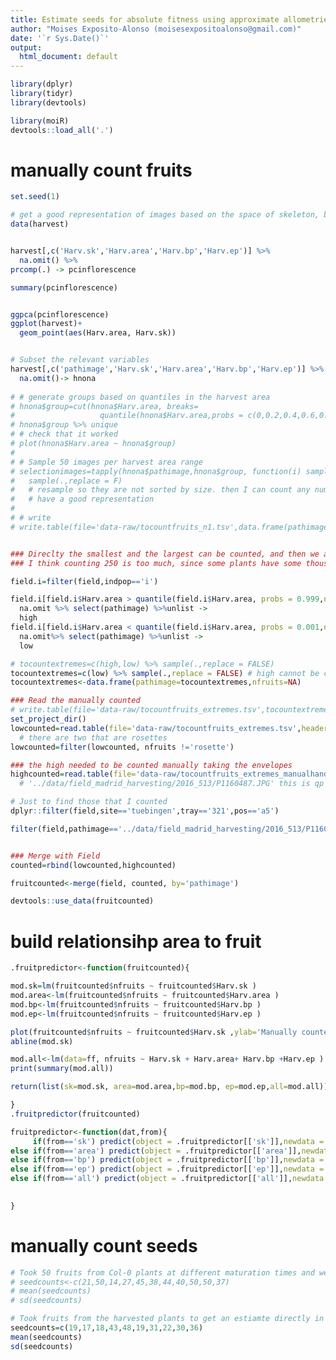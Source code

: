 ```yaml
---
title: Estimate seeds for absolute fitness using approximate allometries
author: "Moises Exposito-Alonso (moisesexpositoalonso@gmail.com)"
date: '`r Sys.Date()`'
output:
  html_document: default
---
```



```r
library(dplyr)
library(tidyr)
library(devtools)

library(moiR)
devtools::load_all('.')

```

# manually count fruits
```r

set.seed(1)

# get a good representation of images based on the space of skeleton, branching points, etc
data(harvest)


harvest[,c('Harv.sk','Harv.area','Harv.bp','Harv.ep')] %>% 
  na.omit() %>%
prcomp(.) -> pcinflorescence

summary(pcinflorescence) 


ggpca(pcinflorescence)
ggplot(harvest)+
  geom_point(aes(Harv.area, Harv.sk))


# Subset the relevant variables
harvest[,c('pathimage','Harv.sk','Harv.area','Harv.bp','Harv.ep')] %>% 
  na.omit()-> hnona
  
# # generate groups based on quantiles in the harvest area
# hnona$group=cut(hnona$Harv.area, breaks=
#                   quantile(hnona$Harv.area,probs = c(0,0.2,0.4,0.6,0.8,1)),labels = FALSE)
# hnona$group %>% unique
# # check that it worked
# plot(hnona$Harv.area ~ hnona$group)
# 
# # Sample 50 images per harvest area range
# selectionimages=tapply(hnona$pathimage,hnona$group, function(i) sample(i,size=50) ) %>% unlist() %>%
#   sample(.,replace = F)
#   # resample so they are not sorted by size. then I can count any number and will
#   # have a good representation
# 
# # write
# write.table(file='data-raw/tocountfruits_n1.tsv',data.frame(pathimage=selectionimages,fruitcount=NA),quote=F, row.names=F)


### Direclty the smallest and the largest can be counted, and then we assume a linear relationship 
### I think counting 250 is too much, since some plants have some thousands of fruits.

field.i=filter(field,indpop=='i')

field.i[field.i$Harv.area > quantile(field.i$Harv.area, probs = 0.999,na.rm=T),] %>% 
  na.omit %>% select(pathimage) %>%unlist ->
  high
field.i[field.i$Harv.area < quantile(field.i$Harv.area, probs = 0.001,na.rm=T),] %>% 
  na.omit%>% select(pathimage) %>%unlist ->
  low

# tocountextremes=c(high,low) %>% sample(.,replace = FALSE)
tocountextremes=c(low) %>% sample(.,replace = FALSE) # high cannot be counted direclty in the image
tocountextremes<-data.frame(pathimage=tocountextremes,nfruits=NA)

### Read the manually counted
# write.table(file='data-raw/tocountfruits_extremes.tsv',tocountextremes,quote=F, row.names=F)
set_project_dir()
lowcounted=read.table(file='data-raw/tocountfruits_extremes.tsv',header = TRUE,stringsAsFactors = FALSE)
  # there are two that are rosettes
lowcounted=filter(lowcounted, nfruits !='rosette')

### the high needed to be counted manually taking the envelopes
highcounted=read.table(file='data-raw/tocountfruits_extremes_manualhandling.tsv',header=TRUE,stringsAsFactors = FALSE)
  # '../data/field_madrid_harvesting/2016_513/P1160487.JPG' this is qp 311, correct it!

# Just to find those that I counted
dplyr::filter(field,site=='tuebingen',tray=='321',pos=='a5')

filter(field,pathimage=='../data/field_madrid_harvesting/2016_513/P1160487.JPG')


### Merge with Field
counted=rbind(lowcounted,highcounted)

fruitcounted<-merge(field, counted, by='pathimage') 

devtools::use_data(fruitcounted)

```



# build relationsihp area to fruit
```r


.fruitpredictor<-function(fruitcounted){

mod.sk=lm(fruitcounted$nfruits ~ fruitcounted$Harv.sk ) 
mod.area<-lm(fruitcounted$nfruits ~ fruitcounted$Harv.area ) 
mod.bp<-lm(fruitcounted$nfruits ~ fruitcounted$Harv.bp ) 
mod.ep<-lm(fruitcounted$nfruits ~ fruitcounted$Harv.ep ) 

plot(fruitcounted$nfruits ~ fruitcounted$Harv.sk ,ylab='Manually counted fruits', xlab='Inflorescence skeleton size (# pixels)')
abline(mod.sk)

mod.all<-lm(data=ff, nfruits ~ Harv.sk + Harv.area+ Harv.bp +Harv.ep ) 
print(summary(mod.all))

return(list(sk=mod.sk, area=mod.area,bp=mod.bp, ep=mod.ep,all=mod.all))

}
.fruitpredictor(fruitcounted)  

fruitpredictor<-function(dat,from){
     if(from=='sk') predict(object = .fruitpredictor[['sk']],newdata = dat )
else if(from=='area') predict(object = .fruitpredictor[['area']],newdata = dat )
else if(from=='bp') predict(object = .fruitpredictor[['bp']],newdata = dat )
else if(from=='ep') predict(object = .fruitpredictor[['ep']],newdata = dat )
else if(from=='all') predict(object = .fruitpredictor[['all']],newdata = dat )

  
}


```


# manually count seeds
```r
# Took 50 fruits from Col-0 plants at different maturation times and well watered and relatively badly watered.
# seedcounts<-c(21,50,14,27,45,38,44,40,50,50,37)
# mean(seedcounts)
# sd(seedcounts)

# Took fruits from the harvested plants to get an estiamte directly in the field experiment
seedcounts=c(19,17,18,43,48,19,31,22,30,36)
mean(seedcounts)
sd(seedcounts)
  

```

```r

```

